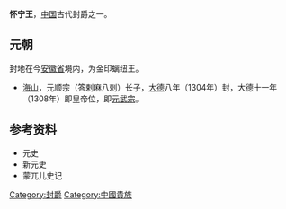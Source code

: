'''怀宁王'''，[[中国|中国]]古代封爵之一。

==元朝==
封地在今[[安徽省|安徽省]]境内，为金印螭纽王。
*[[元武宗|海山]]，元顺宗（答剌麻八剌）长子，[[大德_(元朝)|大德]]八年（1304年）封，大德十一年（1308年）即皇帝位，即[[元武宗|元武宗]]。

==参考资料==
*元史
*新元史
*蒙兀儿史记

{{元朝藩王}}

[[Category:封爵|Category:封爵]]
[[Category:中國貴族|Category:中國貴族]]